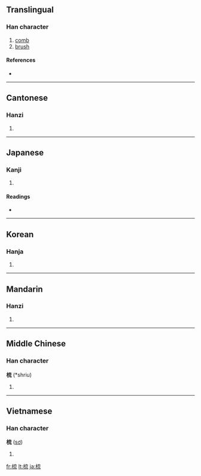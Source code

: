 ==Translingual==

===Han character===
{{Han char|rn=75|rad=木|as=07|sn=11|four=4091<sub>3</sub>|canj=木卜戈山 (DYIU)}}

# [[comb]]
# [[brush]]

====References====
* {{Han ref|kx=0531.070|dkj=14886|dj=0919.080|hdz=21219.060|uh=68B3|ud=26803|bh=AEDE|bd=44766}}

----

==Cantonese==

===Hanzi===
{{yue-hanzi|jyut=|y=so1}}

# {{defn|Cantonese}}

----

==Japanese==

===Kanji===
{{ja-kanji|grade=|rs=木07}}

# {{defn|Japanese}}

====Readings====
* {{ja-readings|on=[[そ]] (so)|kun=[[くしけずる]] (kushikezuru), [[すく]] (suku)}}

----

==Korean==

===Hanja===
{{ko-hanja|hangeul=소|eumhun=|rv=so|mr=so|y=so}}

# {{defn|Korean}}

----

==Mandarin==

===Hanzi===
{{cmn-hanzi|pin=[[shū]] ([[shu1]])|wg=shu<sup>1</sup>}}

# {{defn|Mandarin}}

----

==Middle Chinese==

===Han character===
'''梳''' (*shriu)<!--Note: the asterisk indicates that this character appears in the Tang Dynasty corpus of literature more than four times-->

# {{defn|Middle Chinese}}

----

==Vietnamese==

===Han character===
'''梳''' ([[sơ]])

# {{defn|Vietnamese}}

[[fr:梳]]
[[lt:梳]]
[[ja:梳]]